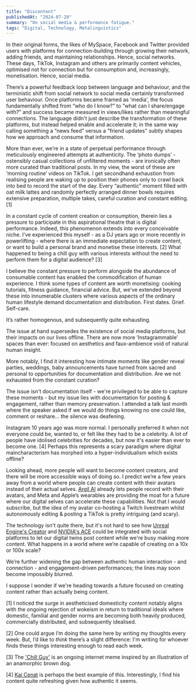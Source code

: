 ```yaml
---
title: "Discontent"
publishedAt: "2024-07-20"
summary: "On social media & performance fatigue."
tags: "Digital, Technology, Metalinguistics"
---
```


In their original forms, the likes of MySpace, Facebook and Twitter provided users with platforms for connection-building through growing their network, adding friends, and maintaining relationships. Hence, social networks. These days, TikTok, Instagram and others are primarily content vehicles, optimised not for connection but for consumption and, increasingly, monetisation. Hence, social media.

There’s a powerful feedback loop between language and behaviour, and the terministic shift from social network to social media certainly transformed user behaviour. Once platforms became framed as 'media', the focus fundamentally shifted from “who do I know?” to “what can I share/engage with?” and success became measured in views/likes rather than meaningful connections. The language didn't just describe the transformation of these platforms, but instead helped enable and accelerate it; in the same way calling something a “news feed” versus a "friend updates" subtly shapes how we approach and consume that information.

More than ever, we’re in a state of perpetual performance through meticulously engineered attempts at authenticity. The ‘photo dumps’ - ostensibly casual collections of unfiltered moments - are ironically often more curated than traditional posts. In my view, the worst of these are ‘morning routine’ videos on TikTok. I get secondhand exhaustion from realising people are waking up to position their phones only to crawl back into bed to record the start of the day. Every “authentic” moment filled with oat milk lattes and randomly perfectly arranged dinner bowls requires extensive preparation, multiple takes, careful curation and constant editing. \[1\]

In a constant cycle of content creation or consumption, therein lies a pressure to participate in this aspirational theatre that is digital performance. Indeed, this phenomenon extends into every conceivable niche. I’ve experienced this myself - as a DJ years ago or more recently in powerlifting - where there is an immediate expectation to create content, or want to build a personal brand and monetise these interests. \[2\] What happened to being a chill guy with various interests without the need to perform them for a digital audience? \[3\]

I believe the constant pressure to perform alongside the abundance of consumable content has enabled the commodification of human experience. I think some types of content are worth monetising: cooking tutorials, fitness guidance, financial advice. But, we've extended beyond these into innumerable clusters where various aspects of the ordinary human lifestyle demand documentation and distribution. First dates. Grief. Self-care.

It’s rather homogenous, and subsequently quite exhausting.

The issue at hand supersedes the existence of social media platforms, but their impacts on our lives offline. There are now more ‘Instagrammable’ spaces than ever: focused on aesthetics and faux-ambience void of natural human insight.

More notably, I find it interesting how intimate moments like gender reveal parties, weddings, baby announcements have turned from sacred and personal to opportunities for documentation and distribution. Are we not exhausted from the constant curation?

The issue isn't documentation itself - we're privileged to be able to capture these moments - but my issue lies with documentation for posting & engagement, rather than memory preservation. I attended a talk last month where the speaker asked if we would do things knowing no one could like, comment or reshare… the silence was deafening.

Instagram 10 years ago was more normal. I personally preferred it when not everyone could be, wanted to, or felt like they had to be a celebrity. A lot of people have idolised celebrities for decades, but now it's easier than ever to become one. \[4\] Perhaps this represents a scary paradigm where digital maincharacterism has morphed into a hyper-individualism which exists offline?

Looking ahead, more people will want to become content creators, and there will be more accessible ways of doing so. I predict we’re a few years away from a world where people can create content with their avatars instead of their actual selves. [Argil AI](http://argil.ai/) already lets people record with their avatars, and Meta and Apple’s wearables are providing the moat for a future where our digital selves can accelerate these capabilities. Not that I would subscribe, but the idea of my avatar co-hosting a Twitch livestream whilst autonomously editing & posting a TikTok is pretty intriguing (and scary).

The technology isn't quite there, but it's not hard to see how [Unreal Engine's Creator](https://www.unrealengine.com/en-US/metahuman) and [NVIDIA's ACE](https://blogs.nvidia.com/blog/omniverse-ace-early-access/) could be integrated with social platforms to let our digital twins post content while we're busy making more content. What happens in a world where we’re capable of creating on a 10x or 100x scale?

We’re further widening the gap between authentic human interaction - and connection - and engagement-driven performances; the lines may soon become impossibly blurred.

I suppose I wonder if we're heading towards a future focused on creating content rather than actually being content.

\[1\] I noticed the surge in aestheticised domesticity content notably aligns with the ongoing rejection of wokeism in return to traditional ideals where domestic, familial and gender norms are becoming both heavily produced, commercially distributed, and subsequently idealised.

\[2\] One could argue I’m doing the same here by writing my thoughts every week. But, I’d like to _think_ there’s a slight difference: I'm writing for whoever finds these things interesting enough to read each week.

\[3\] The ['Chill Guy'](https://www.collater.al/en/just-a-chill-guy-illustration-meme/) is an ongoing internet meme inspired by an illustration of an anamorphic brown dog.

\[4\] [Kai Cenat](https://www.twitch.tv/kaicenat) is perhaps the best example of this. Interestingly, I find his content quite refreshing given how authentic it seems.
